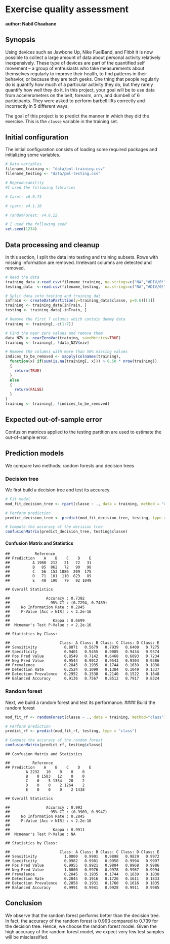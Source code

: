 # Exercise quality assessment
#### author: Nabil Chaabane

## Synopsis

Using devices such as Jawbone Up, Nike FuelBand, and Fitbit it is now possible to collect a large amount of data about personal activity relatively inexpensively. These type of devices are part of the quantified self movement – a group of enthusiasts who take measurements about themselves regularly to improve their health, to find patterns in their behavior, or because they are tech geeks. One thing that people regularly do is quantify how much of a particular activity they do, but they rarely quantify how well they do it. In this project, your goal will be to use data from accelerometers on the belt, forearm, arm, and dumbell of 6 participants. They were asked to perform barbell lifts correctly and incorrectly in 5 different ways.

The goal of this project is to predict the manner in which they did the exercise. This is the `classe` variable in the training set.

## Initial configuration

The initial configuration consists of loading some required packages and initializing some variables.

```r

# Data variables
filename_training <- "data/pml-training.csv"
filename_testing <- "data/pml-testing.csv"

# Reproducability
#I used the following libraries

# Caret: v6.0.73

# rpart: v4.1.10

# randomForest: v4.6.12

# I used the following seed 
set.seed(1234)
```
## Data processing and cleanup

In this section, I split the data into testing and training subsets. Rows with missing information are removed. Irrelevant columns are detected and removed.

```r

# Read the data
training_data <-read.csv(filename_training, na.strings=c("NA","#DIV/0!", ""))
testing_data  <-read.csv(filename_testing,  na.strings=c("NA","#DIV/0!", ""))

# Split data into testing and training dat
inTrain <- createDataPartition(y=training_data$classe, p=0.6)[[1]]
training <- training_data[inTrain, ]
testing <- training_data[-inTrain, ]

# Remove the first 7 columns which contain dummy data
training <- training[,-c(1:7)]

# Find the near zero values and remove them
data_NZV <- nearZeroVar(training, saveMetrics=TRUE)
training <- training[, !data_NZV$nzv]

# Remove the columns with more than 50% missing values
indices_to_be_removed <- sapply(colnames(training), 
  function(x) if(sum(is.na(training[, x])) > 0.50 * nrow(training))
  {
    return(TRUE)
  }
  else
  {
    return(FALSE)
  }
)
training <- training[, !indices_to_be_removed]

```

## Expected out-of-sample error
Confusion matrices applied to the testing partition are used to estimate the out-of-sample error.

## Prediction models
We compare two methods: random forests and decision trees

### Decision tree
We first build a decision tree and test its accuracy.

```r

# Fit model
mod_fit_decision_tree <- rpart(classe ~ ., data = training, method = "class")

# Perform prediction
predict_decision_tree <- predict(mod_fit_decision_tree, testing, type = "class")

# Compute the accuracy of the decision tree
confusionMatrix(predict_decision_tree, testing$classe)
```
#### Confusion Matrix and Statistics

```
##           Reference
## Prediction    A    B    C    D    E
##          A 1980  212   21   72   31
##          B   85  862   72   90   98
##          C   56  153 1086  209  175
##          D   71  101  110  823   89
##          E   40  190   79   92 1049

## Overall Statistics
                                          
##                Accuracy : 0.7392          
##                  95% CI : (0.7294, 0.7489)
##     No Information Rate : 0.2845          
##     P-Value [Acc > NIR] : < 2.2e-16       
##                                          
##                   Kappa : 0.6699          
##  Mcnemar's Test P-Value : < 2.2e-16       

## Statistics by Class:

##                      Class: A Class: B Class: C Class: D Class: E
## Sensitivity            0.8871   0.5679   0.7939   0.6400   0.7275
## Specificity            0.9401   0.9455   0.9085   0.9434   0.9374
## Pos Pred Value         0.8549   0.7142   0.6468   0.6893   0.7234
## Neg Pred Value         0.9544   0.9012   0.9543   0.9304   0.9386
## Prevalence             0.2845   0.1935   0.1744   0.1639   0.1838
## Detection Rate         0.2524   0.1099   0.1384   0.1049   0.1337
## Detection Prevalence   0.2952   0.1538   0.2140   0.1522   0.1848
## Balanced Accuracy      0.9136   0.7567   0.8512   0.7917   0.8324
```

### Random forest
Next, we build a random forest and test its performance.
#### Build the random forest
```r
mod_fit_rf <- randomForest(classe ~ ., data = training, method="class")

# Perform prediction
predict_rf <- predict(mod_fit_rf, testing, type = "class")

# Compute the accuracy of the random forest
confusionMatrix(predict_rf, testing$classe)
```

```
## Confusion Matrix and Statistics

##          Reference
## Prediction    A    B    C    D    E
         A 2232   10    0    0    0
         B    0 1503   12    0    0
         C    0    5 1354   20    2
         D    0    0    2 1264    2
         E    0    0    0    2 1438

## Overall Statistics
                                          
##                Accuracy : 0.993           
##                  95% CI : (0.9909, 0.9947)
##     No Information Rate : 0.2845          
##     P-Value [Acc > NIR] : < 2.2e-16       
##                                           
##                   Kappa : 0.9911          
##  Mcnemar's Test P-Value : NA              

## Statistics by Class:

##                      Class: A Class: B Class: C Class: D Class: E
## Sensitivity            1.0000   0.9901   0.9898   0.9829   0.9972
## Specificity            0.9982   0.9981   0.9958   0.9994   0.9997
## Pos Pred Value         0.9955   0.9921   0.9804   0.9968   0.9986
## Neg Pred Value         1.0000   0.9976   0.9978   0.9967   0.9994
## Prevalence             0.2845   0.1935   0.1744   0.1639   0.1838
## Detection Rate         0.2845   0.1916   0.1726   0.1611   0.1833
## Detection Prevalence   0.2858   0.1931   0.1760   0.1616   0.1835
## Balanced Accuracy      0.9991   0.9941   0.9928   0.9911   0.9985

```

## Conclusion

We observe that the random forest performs better than the decision tree. In fact, the accuracy of the random forest is 0.993 compared to 0.739 for the decision tree. Hence, we choose the random forest model. Given the high accuracy of the random forest model, we expect very few test samples will be misclassified. 
